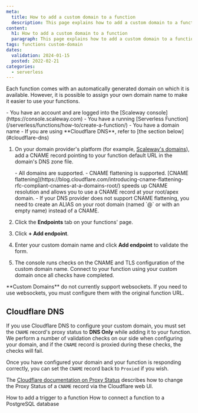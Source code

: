 ```yaml
---
meta:
  title: How to add a custom domain to a function
  description: This page explains how to add a custom domain to a function
content:
  h1: How to add a custom domain to a function
  paragraph: This page explains how to add a custom domain to a function
tags: functions custom-domain
dates:
  validation: 2024-01-15
  posted: 2022-02-21
categories:
  - serverless
---
```


Each function comes with an automatically generated domain on which it is available. However, it is possible to assign your own domain name to make it easier to use your functions.

<Macro id="iam-requirements" />

<Message type="requirement">
  - You have an account and are logged into the [Scaleway console](https://console.scaleway.com)
  - You have a running [Serverless Function](/serverless/functions/how-to/create-a-function/)
  - You have a domain name
  - If you are using **Cloudflare DNS**, refer to [the section below](#cloudflare-dns)
</Message>

1. On your domain provider's platform (for example, [Scaleway's domains](/network/domains-and-dns/how-to/manage-dns-records/)), add a CNAME record pointing to your function default URL in the domain's DNS zone file.

    <Message type="note">
      - All domains are supported.
      - CNAME flattening is supported. [CNAME flattening](https://blog.cloudflare.com/introducing-cname-flattening-rfc-compliant-cnames-at-a-domains-root/) speeds up CNAME resolution and allows you to use a CNAME record at your root/apex domain.
      - If your DNS provider does not support CNAME flattening, you need to create an ALIAS on your root domain (named `@` or with an empty name) instead of a CNAME.
    </Message>
2. Click the **Endpoints** tab on your functions' page.
3. Click **+ Add endpoint**.
4. Enter your custom domain name and click **Add endpoint** to validate the form.
5. The console runs checks on the CNAME and TLS configuration of the custom domain name. Connect to your function using your custom domain once all checks have completed.

<Message type="important">
  **Custom Domains** do not currently support websockets. If you need to use websockets, you must configure them with the original function URL.
</Message>

## Cloudflare DNS

If you use Cloudflare DNS to configure your custom domain, you must set the `CNAME` record's proxy status to **DNS Only** while adding it to your function. We perform a number of validation checks on our side when configuring your domain, and if the `CNAME` record is proxied during these checks, the checks will fail.

Once you have configured your domain and your function is responding correctly, you can set the `CNAME` record back to `Proxied` if you wish.

The [Cloudflare documentation on Proxy Status](https://developers.cloudflare.com/dns/manage-dns-records/reference/proxied-dns-records/) describes how to change the Proxy Status of a `CNAME` record via the Cloudflare web UI.

<Navigation title="See also">
  <PreviousButton to="/serverless/functions/how-to/add-trigger-to-a-function/">How to add a trigger to a function</PreviousButton>
  <NextButton to="/serverless/functions/how-to/create-a-function/">How to connect a function to a PostgreSQL database</NextButton>
</Navigation>
